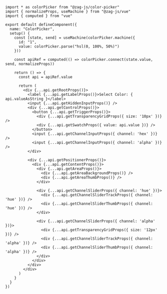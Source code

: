 ```tsx
import * as colorPicker from "@zag-js/color-picker"
import { normalizeProps, useMachine } from "@zag-js/vue"
import { computed } from "vue"

export default defineComponent({
  name: "ColorPicker",
  setup() {
    const [state, send] = useMachine(colorPicker.machine({
      id: "1",
      value: colorPicker.parse("hsl(0, 100%, 50%)")
    }))

    const apiRef = computed(() => colorPicker.connect(state.value, send, normalizeProps))

    return () => {
      const api = apiRef.value

      return (
        <div {...api.getRootProps()}>
          <label {...api.getLabelProps()}>Select Color: { api.valueAsString }</label>
          <input {...api.getHiddenInputProps()} />
          <div {...api.getControlProps()}>
            <button {...api.getTriggerProps()}>
              <div {...api.getTransparencyGridProps({ size: '10px' })} />
              <div {...api.getSwatchProps({ value: api.value })} />
            </button>
            <input {...api.getChannelInputProps({ channel: 'hex' })} />
            <input {...api.getChannelInputProps({ channel: 'alpha' })} />
          </div>
      
          <div {...api.getPositionerProps()}>
            <div {...api.getContentProps()}>
              <div {...api.getAreaProps()}>
                <div {...api.getAreaBackgroundProps()} />
                <div {...api.getAreaThumbProps()} />
              </div>
      
              <div {...api.getChannelSliderProps({ channel: 'hue' })}>
                <div {...api.getChannelSliderTrackProps({ channel: 'hue' })} />
                <div {...api.getChannelSliderThumbProps({ channel: 'hue' })} />
              </div>
      
              <div {...api.getChannelSliderProps({ channel: 'alpha' })}>
                <div {...api.getTransparencyGridProps({ size: '12px' })} />
                <div {...api.getChannelSliderTrackProps({ channel: 'alpha' })} />
                <div {...api.getChannelSliderThumbProps({ channel: 'alpha' })} />
              </div>
            </div>
          </div>
        </div>
      )
    }
  }
})
```
